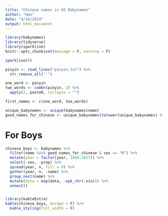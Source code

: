 ```yaml
---
title: "Chinese names in US Babynames"
author: "Hao"
date: "4/18/2019"
output: html_document
---
```


```r
library(babynames)
library(tidyverse)
library(sparkline)
knitr::opts_chunk$set(message = F, warning = F)
```

```r
sparkline(0)
```

```r
pinyin <- read_lines("pinyin.txt") %>%
  str_remove_all("'")

one_word <- pinyin
two_words <- combn(pinyin, 2) %>%
  apply(2, paste0, collapse = "")

first_names <- c(one_word, two_words)

unique_babynames <- unique(babynames$name)
good_names_for_chinese <- unique_babynames[tolower(unique_babynames) %in% first_names]
```

# For Boys
```r
chinese_boys <- babynames %>%
  filter(name %in% good_names_for_chinese & sex == "M") %>%
  mutate(year = factor(year, 1880:2017)) %>%
  select(-sex, -prop) %>%
  spread(year, n, fill = 0) %>%
  gather(year, n, -name) %>%
  group_nest(name) %>%
  mutate(data = map(data, ~spk_chr(.x$n))) %>%
  unnest()


library(kableExtra)
kable(chinese_boys, escape = F) %>%
  kable_styling(full_width = F) 
```
